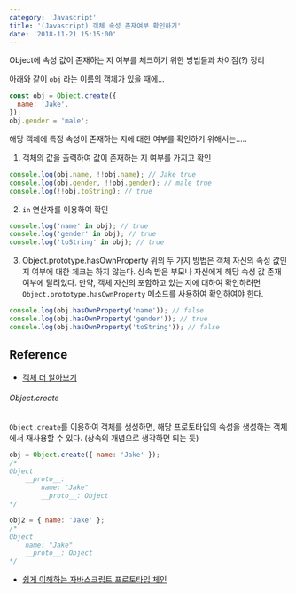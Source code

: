 ```yaml
---
category: 'Javascript'
title: '(Javascript) 객체 속성 존재여부 확인하기'
date: '2018-11-21 15:15:00'
---
```


Object에 속성 값이 존재하는 지 여부를 체크하기 위한 방법들과 차이점(?) 정리

아래와 같이 `obj` 라는 이름의 객체가 있을 때에...

```javascript
const obj = Object.create({
  name: 'Jake',
});
obj.gender = 'male';
```

해당 객체에 특정 속성이 존재하는 지에 대한 여부를 확인하기 위해서는.....

1. 객체의 값을 출력하여 값이 존재하는 지 여부를 가지고 확인

```javascript
console.log(obj.name, !!obj.name); // Jake true
console.log(obj.gender, !!obj.gender); // male true
console.log(!!obj.toString); // true
```

2. `in` 연산자를 이용하여 확인

```javascript
console.log('name' in obj); // true
console.log('gender' in obj); // true
console.log('toString' in obj); // true
```

3. Object.prototype.hasOwnProperty
   위의 두 가지 방법은 객체 자신의 속성 값인지 여부에 대한 체크는 하지 않는다. 상속 받은 부모나 자신에게 해당 속성 값 존재 여부에 달려있다.
   만약, 객체 자신의 포함하고 있는 지에 대하여 확인하려면 `Object.prototype.hasOwnProperty` 메소드를 사용하여 확인하여야 한다.

```javascript
console.log(obj.hasOwnProperty('name')); // false
console.log(obj.hasOwnProperty('gender')); // true
console.log(obj.hasOwnProperty('toString')); // false
```

## Reference

- [객체 더 알아보기](https://helloworldjavascript.net/pages/240-object-in-depth.html)

###### Object.create

`Object.create`를 이용하여 객체를 생성하면, 해당 프로토타입의 속성을 생성하는 객체에서 재사용할 수 있다. (상속의 개념으로 생각하면 되는 듯)

```javascript
obj = Object.create({ name: 'Jake' });
/*
Object
	__proto__:
		name: "Jake"
 		__proto__: Object
*/

obj2 = { name: 'Jake' };
/*
Object
 	name: "Jake"
 	__proto__: Object
*/
```

- [쉽게 이해하는 자바스크립트 프로토타입 체인](https://meetup.toast.com/posts/104)
